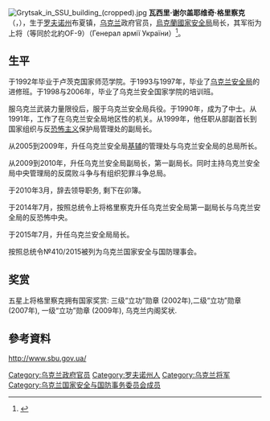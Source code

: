{{copyedit|time=2016-08-06T12:46:52+00:00}}
[[File:Grytsak_in_SSU_building_(cropped).jpg|thumb]]
'''瓦西里·谢尔盖耶维奇·格里察克'''（{{lang-uk|Василь Сергійович Грицак}}，{{bd|1967年|1月14日|}}），生于[[罗夫诺州|罗夫诺州]]布夏镇，[[乌克兰|乌克兰]]政府官员，[[烏克蘭國家安全局|烏克蘭國家安全局]]局长，其军衔为上将（等同於北約OF-9）（Генерал армії України）<ref>{{cite news|url=http://www.pravda.com.ua/news/2016/03/26/7103375/|title=Порошенко присвоїв Грицаку звання генерала армії|trans-title=Poroshenko awarded to Hrytsak the rank of General of the Army|work=[[Ukrayinska_Pravda|Ukrayinska Pravda]]|date=26 March 2016|access-date=19 January 2019|language=uk}}</ref>。

==生平==

于1992年毕业于卢茨克国家师范学院。于1993与1997年，毕业了[[乌克兰安全局|乌克兰安全局]]的进修班。于1998与2006年，毕业了乌克兰安全国家学院的培训班。

服乌克兰武装力量限役后，服于乌克兰安全局兵役。于1990年，成为了中士。从1991年，工作了在乌克兰安全局地区性的机关。从1999年，他任职从部副首长到国家组织与反[[恐怖主义|恐怖主义]]保护局管理处的副局长。

从2005到2009年，升任乌克兰安全局[[基辅|基辅]]的管理处与乌克兰安全局的总局所长。

从2009到2010年，升任乌克兰安全局副局长，第一副局长。同时主持乌克兰安全局中央管理局的反腐败斗争与有组织犯罪斗争总局。

于2010年3月，辞去领导职务, 剩下在卯簿。
 
于2014年7月，按照总统令上将格里察克升任乌克兰安全局第一副局长与乌克兰安全局的反恐怖中央。

于2015年7月，升任乌克兰安全局局长。

按照总统令№410/2015被列为乌克兰国家安全与国防理事会。

==奖赏==

五星上将格里察克拥有国家奖赏: 三级“立功”勋章 (2002年),二级“立功”勋章 (2007年), 一级“立功”勋章 (2009年), 乌克兰内阁奖状.

==參考資料==
http://www.sbu.gov.ua/ {{Wayback|url=http://www.sbu.gov.ua/ |date=20210423102634 }}
{{DEFAULTSORT:Hrytsak, Vasyl}}
[[Category:乌克兰政府官员|Category:乌克兰政府官员]]
[[Category:罗夫诺州人|Category:罗夫诺州人]]
[[Category:乌克兰将军|Category:乌克兰将军]]
[[Category:乌克兰国家安全与国防事务委员会成员|Category:乌克兰国家安全与国防事务委员会成员]]